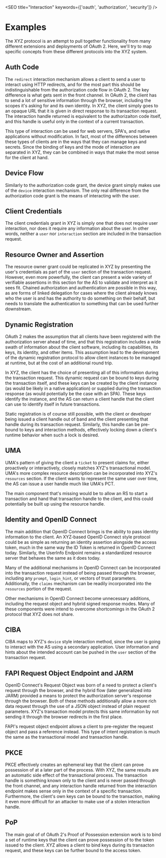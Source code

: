 
<SEO title="Interaction" keywords={['oauth', 'authorization', 'security']} />

# Examples

The XYZ protocol is an attempt to pull together functionality from many different extensions and deployments of OAuth 2. Here, we'll try to map specific concepts from these different protocols into the XYZ system. 

## Auth Code

The `redirect` <Link to="/interaction">interaction mechanism</Link> allows a client to send a user to interact using HTTP redirects, and for the most part this should be indistinguishable from the authorization code flow in OAuth 2. The key difference is what gets sent in the front channel. In OAuth 2, the client has to send a lot of sensitive information through the browser, including the scopes it's asking for and its own identity. In XYZ, the client simply goes to an opaque URL that it is given in direct response to its transaction request. The interaction handle returned is equivalent to the authorizaiton code itself, and this handle is useful only in the context of a current transaction. 

This type of interaction can be used for web servers, SPA's, and native applications without modification. In fact, most of the differences between these types of clients are in the ways that they can manage keys and secrets. Since the binding of keys and the mode of interaction are separated in XYZ, they can be combined in ways that make the most sense for the client at hand.

## Device Flow

Similarly to the authorization code grant, the device grant simply makes use of the `device` <Link to="/interaction">interaction mechanism</Link>. The only real difference from the authorization code grant is the means of interacting with the user. 

## Client Credentials

The client credentials grant in XYZ is simply one that does not require user interaction, nor does it require any information about the user. In other words, neither a `user` nor `interaction` section are included in the <Link to="/transactionrequest">transaction request</Link>. 

## Resource Owner and Assertion

The resource owner grant could be replicated in XYZ by presenting the user's credentials as part of the `user` section of the transaction request. However, even more powerfully, the client can present a wide variety of verifiable assertions in this section for the AS to validate and interpret as it sees fit. Chained authorization and authentication are possible in this way, as are forms of linked delegation for cases where the client already knows who the user is and has the authority to do something on their behalf, but needs to translate the authentication to something that can be used further downstream. 

## Dynamic Registration

OAuth 2 makes the assumption that all clients have been registered with the authorization server ahead of time, and that this registration includes a wide swath of information about the client software, including its capabilities, its keys, its identity, and other items. This assumption lead to the development of the dynamic registration protocol to allow client instances to be managed at runtime, but at the cost of an additional round trip.

In XYZ, the client has the choice of presenting all of this information during the transaction request. This dynamic request can be bound to keys during the transaction itself, and these keys can be created by the client instance (as would be likely in a native application) or supplied during the transaction response (as would potentially be the case with an SPA). These keys identify the instance, and the AS can return a client handle that the client can use to identify itself in future transactions. 

Static registration is of course still possible, with the client or developer being issued a client handle out of band and the client presenting that handle during its transaction request. Similarly, this handle can be pre-bound to keys and interaction methods, effectively locking down a client's runtime behavior when such a lock is desired. 

## UMA

UMA's pattern of giving the client a `ticket` to present claims for, either proactively or interactively, closely matches XYZ's transactional model. UMA's more complex resource description can be incorporated into XYZ's `resources` section. If the client wants to represent the same user over time, the AS can issue a user handle much like UMA's PCT. 

The main component that's missing would be to allow an RS to start a transaction and hand that transaction handle to the client, and this could potentially be built up using the resource handle. 

## Identity and OpenID Connect

The main addition that OpenID Connect brings is the ability to pass identity information to the client. An XYZ-based OpenID Connect style protocol could be as simple as returning an identity assertion alongside the access token, much in the same way the ID Token is returned in OpenID Connect today. Similarly, the UserInfo Endpoint remains a standardized resource server that behaves the same as it does today.

Many of the additional mechanisms in OpenID Connect can be incorporated into the transaction request instead of being passed through the browser, including any `prompt`, `login_hint`, or vectors of trust parameters. Additionally, the `claims` mechanism can be readily incorporated into the `resources` portion of the request. 

Other mechanisms in OpenID Connect become unnecessary additions, including the request object and hybrid signed response modes. Many of these components were intend to overcome shortcomings in the OAuth 2 protocol that XYZ does not share. 

## CIBA

CIBA maps to XYZ's `device` style interaction method, since the user is going to interact with the AS using a secondary application. User information and hints about the intended account can be pushed in the `user` section of the transaction request. 

## FAPI Request Object Endpoint and JARM

OpenID Connect's Request Object was born of a need to protect a client's request through the browser, and the hybrid flow (later generalized into JARM) provided a means to protect the authorization server's response through the browser. Both of these methods additionally allow a more rich data request through the use of a JSON object instead of plain request parameters. XYZ's transaction model protects this same information by not sending it through the browser redirects in the first place. 

FAPI's request object endpoint allows a client to pre-register the request object and pass a reference instead. This type of intent registration is much the same as the transactional model and transaction handle. 

## PKCE

PKCE effectively creates an ephemeral key that the client can prove possession of at a later part of the process. With XYZ, the same results are an automatic side effect of the transactional process. The transaction handle is something known only to the client and is never passed through the front channel, and any interaction handle returned from the interaction endpoint makes sense only in the context of a specific transaction. Furthermore, the client's own keys can be bound to the transaction, making it even more difficult for an attacker to make use of a stolen interaction handle. 

## PoP

The main goal of of OAuth 2's Proof of Possession extension work is to bind a set of runtime keys that the client can prove possession of to the token issued to the client. XYZ allows a client to bind keys during its transacton request, and these keys can be further bound to the access token. 